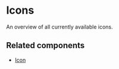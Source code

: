 
<Meta title="Docs/Assets/Icons" />

# Icons

An overview of all currently available icons.

<AmsterdamIconGallery />

## Related components

- [Icon](?path=/docs/react_media-icon--docs)
